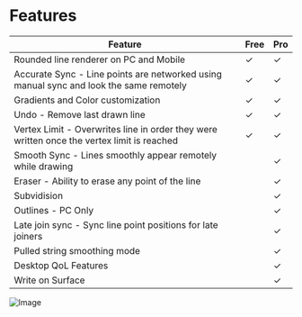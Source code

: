 # Features

| Feature                                                                                    | Free | Pro |
| ------------------------------------------------------------------------------------------ | ---- | --- |
| Rounded line renderer on PC and Mobile                                                     | ✓    | ✓   |
| Accurate Sync - Line points are networked using manual sync and look the same remotely     | ✓    | ✓   |
| Gradients and Color customization                                                          | ✓    | ✓   |
| Undo - Remove last drawn line                                                              | ✓    | ✓   |
| Vertex Limit - Overwrites line in order they were written once the vertex limit is reached | ✓    | ✓   |
| Smooth Sync - Lines smoothly appear remotely while drawing                                 |      | ✓   |
| Eraser - Ability to erase any point of the line                                            |      | ✓   |
| Subvidision                                                                                |      | ✓   |
| Outlines - PC Only                                                                         |      | ✓   |
| Late join sync - Sync line point positions for late joiners                                |      | ✓   |
| Pulled string smoothing mode                                                               |      | ✓   |
| Desktop QoL Features                                                                       |      | ✓   |
| Write on Surface                                                                           |      | ✓   |

![Image](/inspector-pro.avif)
